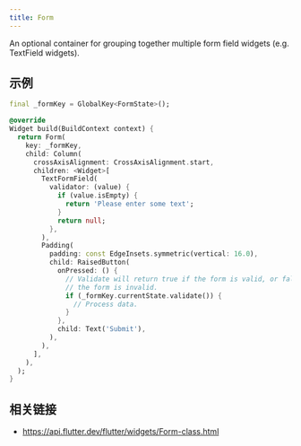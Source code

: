 ```yaml
---
title: Form
---
```


An optional container for grouping together multiple form field widgets (e.g. TextField widgets).

## 示例

```dart liveslice=Form
final _formKey = GlobalKey<FormState>();

@override
Widget build(BuildContext context) {
  return Form(
    key: _formKey,
    child: Column(
      crossAxisAlignment: CrossAxisAlignment.start,
      children: <Widget>[
        TextFormField(
          validator: (value) {
            if (value.isEmpty) {
              return 'Please enter some text';
            }
            return null;
          },
        ),
        Padding(
          padding: const EdgeInsets.symmetric(vertical: 16.0),
          child: RaisedButton(
            onPressed: () {
              // Validate will return true if the form is valid, or false if
              // the form is invalid.
              if (_formKey.currentState.validate()) {
                // Process data.
              }
            },
            child: Text('Submit'),
          ),
        ),
      ],
    ),
  );
}
```

## 相关链接

- https://api.flutter.dev/flutter/widgets/Form-class.html
